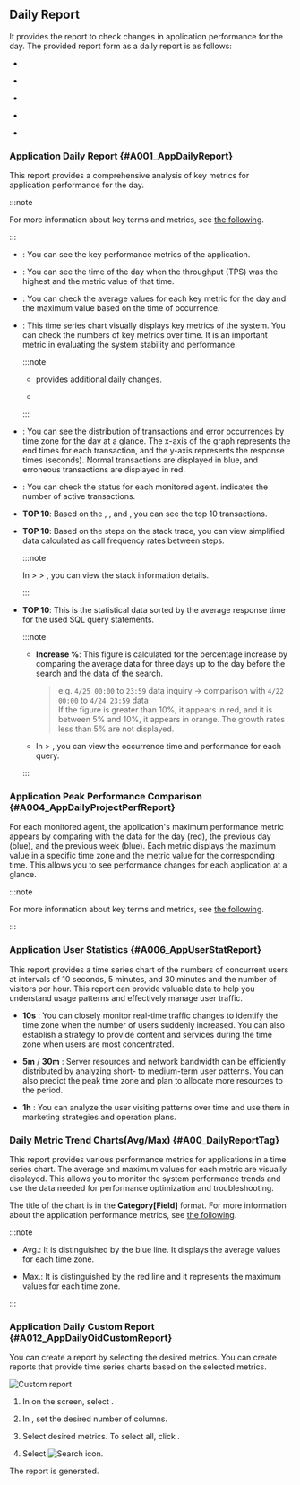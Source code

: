 
## Daily Report

It provides the report to check changes in application performance for the day. The provided report form as a daily report is as follows:

- [<Cmdname sid="A001_AppDailyReport" className="uitext" report/>](#A001_AppDailyReport)

- [<Cmdname sid="A004_AppDailyProjectPerfReport" className="uitext" report/>](#A004_AppDailyProjectPerfReport)

- [<Cmdname sid="A006_AppUserStatReport" className="uitext" report/>](#A006_AppUserStatReport)

- [<Cmdname sid="A00_DailyReportTag" className="uitext" report/>](#A00_DailyReportTag)

- [<Cmdname sid="A012_AppDailyOidCustomReport" className="uitext" report/>](#A012_AppDailyOidCustomReport)

### Application Daily Report {#A001_AppDailyReport}

This report provides a comprehensive analysis of key metrics for application performance for the day.

:::note

For more information about key terms and metrics, see [the following](#metricdesc).

:::

- <Cmdname sid="overview" className="b600" report />: You can see the key performance metrics of the application.

- <Cmdname sid="peaktime_performance_summary" className="b600" report/>: You can see the time of the day when the throughput (TPS) was the highest and the metric value of that time.

- <Cmdname sid="avg_max_by_metrics" className="b600" report/>: You can check the average values for each key metric for the day and the maximum value based on the time of occurrence.

- <Cmdname sid="performance_trend_chart" className="b600" report/>: This time series chart visually displays key metrics of the system. You can check the numbers of key metrics over time. It is an important metric in evaluating the system stability and performance.

  :::note

  - <Cmdname sid="A100_AppWeeklyReport" className="b600" report/> provides additional daily changes.

  - <Csvdownload />

  :::

- <Cmdname sid="daily_hitmap" className="b600" report/>: You can see the distribution of transactions and error occurrences by time zone for the day at a glance. The x-axis of the graph represents the end times for each transaction, and the y-axis represents the response times (seconds). Normal transactions are displayed in <span class='ntrs'>blue</span>, and erroneous transactions are displayed in <span class='etrs'>red</span>.

  <ImgLang img='app_daily_report_03.png' desc='' />

- <Cmdname sid="application_summary" className="b600" report/>: You can check the status for each monitored agent. <Cmdname sid="active_cnt" className="b600" report/> indicates the number of active transactions.

- <Cmdname sid="transaction" className="b600" report/> **TOP 10**: Based on the <Cmdname sid="txcount" className="b600" report/>, <Cmdname sid="error_cnt" className="b600" report/>, and <Cmdname sid="res_time_avg" className="b600" report/>, you can see the top 10 transactions.

- <Cmdname sid="top_stack" className="b600" report/> **TOP 10**: Based on the steps on the stack trace, you can view simplified data calculated as call frequency rates between steps.

  :::note

  In <Cmdname sid="side_analysis" className="uitext" /> &gt; <Cmdname sid="side_stack" className="uitext" /> &gt; <Cmdname sid="topstack" className="uitext" />, you can view the stack information details.

  :::

- <Cmdname sid="sql_res_time" className="b600" report/> **TOP 10**: This is the statistical data sorted by the average response time for the used SQL query statements.

  :::note

  - **Increase %**: This figure is calculated for the percentage increase by comparing the average data for three days up to the day before the search and the data of the search.

    > e.g. `4/25 00:00` to `23:59` data inquiry → comparison with `4/22 00:00` to `4/24 23:59` data\
    > If the figure is greater than 10%, it appears in <span class='ov10'>red</span>, and it is between 5% and 10%, it appears in <span class='ov5ud10'>orange</span>. The growth rates less than 5% are not displayed.

  - In <Cmdname sid="side_statistics" className="uitext" /> &gt; <Cmdname sid="side_statSql" className="uitext" />, you can view the occurrence time and performance for each query.

  :::

### Application Peak Performance Comparison {#A004_AppDailyProjectPerfReport}

For each monitored agent, the application's maximum performance metric appears by comparing with the data for the day (<span class="vslow">red</span>), the previous day (<span class="normal">blue</span>), and the previous week (<span class="vslow">blue</span>). Each metric displays the maximum value in a specific time zone and the metric value for the corresponding time. This allows you to see performance changes for each application at a glance.

:::note

For more information about key terms and metrics, see [the following](#metricdesc).

:::

### Application User Statistics {#A006_AppUserStatReport}

This report provides a time series chart of the numbers of concurrent users at intervals of 10 seconds, 5 minutes, and 30 minutes and the number of visitors per hour. This report can provide valuable data to help you understand usage patterns and effectively manage user traffic.

- **10s** <Cmdname sid="realtime_user" className="b600" report/>: You can closely monitor real-time traffic changes to identify the time zone when the number of users suddenly increased. You can also establish a strategy to provide content and services during the time zone when users are most concentrated.

- **5m** / **30m** <Cmdname sid="realtime_user" className="b600" report/>: Server resources and network bandwidth can be efficiently distributed by analyzing short- to medium-term user patterns. You can also predict the peak time zone and plan to allocate more resources to the period.

- **1h** <Cmdname sid="visitor" className="b600" report/>: You can analyze the user visiting patterns over time and use them in marketing strategies and operation plans.

### Daily Metric Trend Charts(Avg/Max) {#A00_DailyReportTag}

This report provides various performance metrics for applications in a time series chart. The average and maximum values ​​for each metric are visually displayed. This allows you to monitor the system performance trends and use the data needed for performance optimization and troubleshooting.

The title of the chart is in the **Category[Field]** format. For more information about the application performance metrics, see [the following](metrics-app).

:::note

- <UI>Avg.</UI>: It is distinguished by the <span class="normal">blue</span> line. It displays the average values for each time zone.

- <UI>Max.</UI>: It is distinguished by the <span class="vslow">red</span> line and it represents the maximum values for each time zone.

:::

### Application Daily Custom Report {#A012_AppDailyOidCustomReport}

You can create a report by selecting the desired metrics. You can create reports that provide time series charts based on the selected metrics.

![Custom report](/img/apm-custom-report.png)

1. In <Cmdname sid="report" className="uitext" /> on the screen, select <Cmdname sid="A012_AppDailyOidCustomReport" className="uitext" report />.

2. In <Cmdname sid="layout_setting" className="uitext" />, set the desired number of columns.

3. Select desired metrics. To select all, click <Cmdname sid="select_all" className="uitext" />.

4. Select ![Search icon](/img/ico-btn-search.png).

The report is generated.

